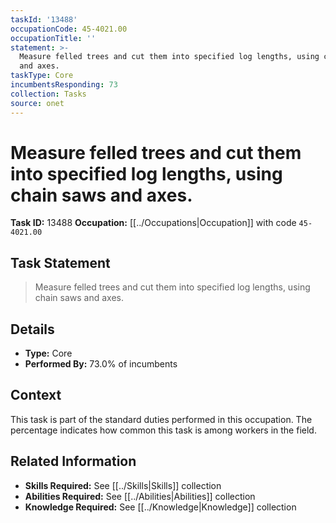 ```yaml
---
taskId: '13488'
occupationCode: 45-4021.00
occupationTitle: ''
statement: >-
  Measure felled trees and cut them into specified log lengths, using chain saws
  and axes.
taskType: Core
incumbentsResponding: 73
collection: Tasks
source: onet
---
```

# Measure felled trees and cut them into specified log lengths, using chain saws and axes.

**Task ID:** 13488
**Occupation:** [[../Occupations|Occupation]] with code `45-4021.00`

## Task Statement

> Measure felled trees and cut them into specified log lengths, using chain saws and axes.

## Details

- **Type:** Core
- **Performed By:** 73.0% of incumbents

## Context

This task is part of the standard duties performed in this occupation. The percentage indicates how common this task is among workers in the field.

## Related Information

- **Skills Required:** See [[../Skills|Skills]] collection
- **Abilities Required:** See [[../Abilities|Abilities]] collection
- **Knowledge Required:** See [[../Knowledge|Knowledge]] collection
